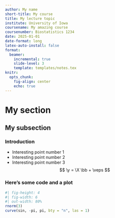 ```yaml
---
author: My name
short-title: My course
title: My lecture topic
institute: University of Iowa
coursename: My amazing course
coursenumber: Biostatistics 1234
date: 2025-01-01
date-format: long
latex-auto-install: false
format:
  beamer:
    incremental: true
    slide-level: 3
    template: templates/notes.tex
knitr:
  opts_chunk:
    fig-align: center
    echo: true
---
```


# My section

## My subsection

### Introduction

* Interesting point number 1
* Interesting point number 2
* Interesting point number 3
  $$ \y = \X \bb + \veps $$

### Here's some code and a plot

```r
#| fig-height: 4
#| fig-width: 6
#| out-width: 80%
rnorm(3)
curve(sin, -pi, pi, bty = "n", las = 1)
```

